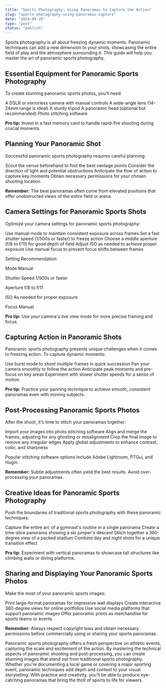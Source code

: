 ```yaml
---
title: "Sports Photography: Using Panoramas to Capture the Action"
slug: "sports-photography-using-panoramas-capture"
date: "2024-09-20"
type: "post"
status: "publish"
---
```


Sports photography is all about freezing dynamic moments. Panoramic techniques can add a new dimension to your shots, showcasing the entire field of play and the atmosphere surrounding it. This guide will help you master the art of panoramic sports photography.

## Essential Equipment for Panoramic Sports Photography

To create stunning panoramic sports photos, you'll need:

A DSLR or mirrorless camera with manual controls
A wide-angle lens (14-24mm range is ideal)
A sturdy tripod
A panoramic head (optional but recommended)
Photo stitching software

**Pro tip:** Invest in a fast memory card to handle rapid-fire shooting during crucial moments.

## Planning Your Panoramic Shot

Successful panoramic sports photography requires careful planning:

Scout the venue beforehand to find the best vantage points
Consider the direction of light and potential obstructions
Anticipate the flow of action to capture key moments
Obtain necessary permissions for your chosen shooting location

**Remember:** The best panoramas often come from elevated positions that offer unobstructed views of the entire field or arena.

## Camera Settings for Panoramic Sports Shots

Optimize your camera settings for panoramic sports photography:

Use manual mode to maintain consistent exposure across frames
Set a fast shutter speed (1/500s or faster) to freeze action
Choose a middle aperture (f/8 to f/11) for good depth of field
Adjust ISO as needed to achieve proper exposure
Use manual focus to prevent focus shifts between frames

Setting
Recommendation

Mode
Manual

Shutter Speed
1/500s or faster

Aperture
f/8 to f/11

ISO
As needed for proper exposure

Focus
Manual

**Pro tip:** Use your camera's live view mode for more precise framing and focus.
## Capturing Action in Panoramic Shots

Panoramic sports photography presents unique challenges when it comes to freezing action. To capture dynamic moments:

Use burst mode to shoot multiple frames in quick succession
Pan your camera smoothly to follow the action
Anticipate peak moments and pre-focus on key areas
Experiment with slower shutter speeds for a sense of motion

**Pro tip:** Practice your panning technique to achieve smooth, consistent panoramas even with moving subjects.

## Post-Processing Panoramic Sports Photos

After the shoot, it's time to stitch your panoramas together:

Import your images into photo stitching software
Align and merge the frames, adjusting for any ghosting or misalignment
Crop the final image to remove any irregular edges
Apply global adjustments to enhance contrast, color, and sharpness

Popular stitching software options include Adobe Lightroom, PTGui, and Hugin.

**Remember:** Subtle adjustments often yield the best results. Avoid over-processing your panoramas.

## Creative Ideas for Panoramic Sports Photography

Push the boundaries of traditional sports photography with these panoramic techniques:

Capture the entire arc of a gymnast's routine in a single panorama
Create a time-slice panorama showing a ski jumper's descent
Stitch together a 360-degree view of a packed stadium
Combine day and night shots for a unique transition effect

**Pro tip:** Experiment with vertical panoramas to showcase tall structures like climbing walls or diving platforms.

## Sharing and Displaying Your Panoramic Sports Photos

Make the most of your panoramic sports images:

Print large-format panoramas for impressive wall displays
Create interactive 360-degree views for online portfolios
Use social media platforms that support panoramic images
Offer panoramic prints as merchandise for sports teams or events

**Remember:** Always respect copyright laws and obtain necessary permissions before commercially using or sharing your sports panoramas.

Panoramic sports photography offers a fresh perspective on athletic events, capturing the scale and excitement of the action. By mastering the technical aspects of panoramic shooting and post-processing, you can create stunning images that stand out from traditional sports photography. Whether you're documenting a local game or covering a major sporting event, panoramic techniques add depth and context to your visual storytelling. With practice and creativity, you'll be able to produce eye-catching panoramas that bring the thrill of sports to life for viewers.